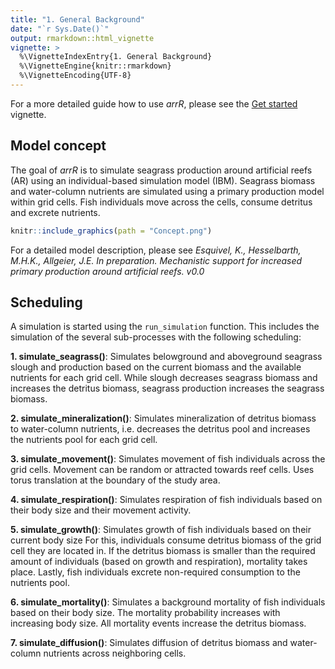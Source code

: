 ```yaml
---
title: "1. General Background"
date: "`r Sys.Date()`"
output: rmarkdown::html_vignette
vignette: >
  %\VignetteIndexEntry{1. General Background}
  %\VignetteEngine{knitr::rmarkdown}
  %\VignetteEncoding{UTF-8}
---
```


For a more detailed guide how to use *arrR*, please see the [Get started](getstarted.html) vignette.

## Model concept

The goal of *arrR* is to simulate seagrass production around artificial reefs (AR) using an individual-based simulation model (IBM). Seagrass biomass and water-column nutrients are simulated using a primary production model within grid cells. Fish individuals move across the cells, consume detritus and excrete nutrients. 

```r

knitr::include_graphics(path = "Concept.png")

```

For a detailed model description, please see _Esquivel, K., Hesselbarth, M.H.K., Allgeier, J.E. In preparation. Mechanistic support for increased primary production around artificial reefs. v0.0_

## Scheduling

A simulation is started using the `run_simulation` function. This includes the simulation of the several sub-processes with the following scheduling:

**1. simulate_seagrass()**: Simulates belowground and aboveground seagrass slough and production based on the current biomass and the available nutrients for each grid cell. While slough decreases seagrass biomass and increases the detritus biomass, seagrass production increases the seagrass biomass.

**2. simulate_mineralization()**: Simulates mineralization of detritus biomass to water-column nutrients, i.e. decreases the detritus pool and increases the nutrients pool for each grid cell.

**3. simulate_movement()**: Simulates movement of fish individuals across the grid cells. Movement can be random or attracted towards reef cells. Uses torus translation at the boundary of the study area. 

**4. simulate_respiration()**: Simulates respiration of fish individuals based on their body size and their movement activity.

**5. simulate_growth()**: Simulates growth of fish individuals based on their current body size For this, individuals consume detritus biomass of the grid cell they are located in. If the detritus biomass is smaller than the required amount of individuals (based on growth and respiration), mortality takes place. Lastly, fish individuals excrete non-required consumption to the nutrients pool.

**6. simulate_mortality()**: Simulates a background mortality of fish individuals based on their body size. The mortality probability increases with increasing body size. All mortality events increase the detritus biomass.

**7. simulate_diffusion()**: Simulates diffusion of detritus biomass and water-column nutrients  across neighboring cells.

